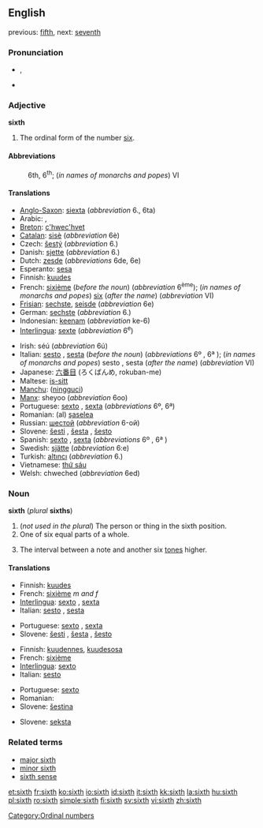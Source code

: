 {{wikipedia}}
==English==

previous: [[fifth]], next: [[seventh]]

===Pronunciation===
*{{IPA|/sɪksθ/}}, {{SAMPA|/sIksT/}}
*{{audio|en-us-sixth.ogg|Audio (US)}}

===Adjective===
'''sixth'''

# The ordinal form of the number [[six]].

====Abbreviations====
:6th, 6<sup>th</sup>; (''in names of monarchs and popes'') VI

====Translations====
{{top}}
*[[Anglo-Saxon]]: [[siexta]] (''abbreviation'' 6., 6ta)
*Arabic: {{ARchar|[[سادِس]]}} {{IPAchar|(saːdis)}} {{m}}, {{ARchar|[[َسادِسَة]]}} {{IPAchar|(saːdisa)}}  {{f}}
*[[Breton]]: [[c'hwec'hvet]]
*[[Catalan]]: [[sisè]] (''abbreviation'' 6è)
*Czech: [[šestý]] (''abbreviation'' 6.)
*Danish: [[sjette]] (''abbreviation'' 6.)
*Dutch: [[zesde]] (''abbreviations'' 6de, 6e)
*Esperanto: [[sesa]]
*Finnish: [[kuudes]]
*French: [[sixième]] (''before the noun'') (''abbreviation'' 6<sup>ème</sup>); (''in names of monarchs and popes'') [[six]] (''after the name'') (''abbreviation'' VI)
*[[Frisian]]: [[sechste]], [[seisde]] (''abbreviation'' 6e)
*German: [[sechste]] (''abbreviation'' 6.)
*Indonesian: [[keenam]] (''abbreviation'' ke-6)
*[[Interlingua]]: [[sexte]] (''abbreviation'' 6<sup>e</sup>)
{{mid}}
*Irish: séú (''abbreviation'' 6ú)
*Italian: [[sesto]] {{m}}, [[sesta]] {{f}} (''before the noun'') (''abbreviations'' 6º {{m}}, 6ª {{f}}); (''in names of monarchs and popes'') sesto {{m}}, sesta {{f}} (''after the name'') (''abbreviation'' VI)
*Japanese: [[六番目]] (ろくばんめ, rokuban-me)
*Maltese: [[is-sitt]]
*[[Manchu]]: ([[ningguci]])
*[[Manx]]: sheyoo (''abbreviation'' 6oo)
*Portuguese: [[sexto]] {{m}}, [[sexta]] {{f}} (''abbreviations'' 6º, 6ª)
*Romanian: (al) [[şaselea]]
*Russian: [[шестой]] (''abbreviation'' 6-ой)
*Slovene: [[šesti]] {{m}}, [[šesta]] {{f}}, [[šesto]] {{n}}
*Spanish: [[sexto]] {{m}}, [[sexta]] {{f}} (''abbreviations'' 6º {{m}}, 6ª {{f}})
*Swedish: [[sjätte]] (''abbreviation'' 6:e)
*Turkish: [[altıncı]] (''abbreviation'' 6.)
*Vietnamese: [[thứ sáu]]
*Welsh: chweched (''abbreviation'' 6ed)
{{bottom}}

===Noun===
'''sixth''' (''plural'' '''sixths''')

# (''not used in the plural'') The person or thing in the sixth position.
# One of six equal parts of a whole.
# {{music}} The interval between a note and another six [[tone]]s higher.

====Translations====

{{trans-top|person or thing in sixth place}}
*Finnish: [[kuudes]]
*French: [[sixième]] ''m and f''
*[[Interlingua]]: [[sexto]] {{m}}, [[sexta]] {{f}}
*Italian: [[sesto]] {{m}}, [[sesta]] {{f}}
{{trans-mid}}
*Portuguese: [[sexto]] {{m}}, [[sexta]] {{f}}
*Slovene: [[šesti]] {{m}}, [[šesta]] {{f}}, [[šesto]] {{n}}
{{trans-bottom}}

{{trans-top|one of six equal parts of a whole}}
*Finnish: [[kuudennes]], [[kuudesosa]]
*French: [[sixième]] {{m}}
*[[Interlingua]]: [[sexto]]
*Italian: [[sesto]] {{m}}
{{trans-mid}}
*Portuguese: [[sexto]] {{m}}
*Romanian: {{trad|ro|şesime}} {{f}}
*Slovene: [[šestina]] {{f}}
{{trans-bottom}}

{{trans-top|interval}}
{{trans-mid}}
*Slovene: [[seksta]] {{f}}
{{trans-bottom}}

===Related terms===
*[[major sixth]]
*[[minor sixth]]
*[[sixth sense]]

[[Category:Ordinal numbers]]

[[et:sixth]]
[[fr:sixth]]
[[ko:sixth]]
[[io:sixth]]
[[id:sixth]]
[[it:sixth]]
[[kk:sixth]]
[[la:sixth]]
[[hu:sixth]]
[[pl:sixth]]
[[ro:sixth]]
[[simple:sixth]]
[[fi:sixth]]
[[sv:sixth]]
[[vi:sixth]]
[[zh:sixth]]